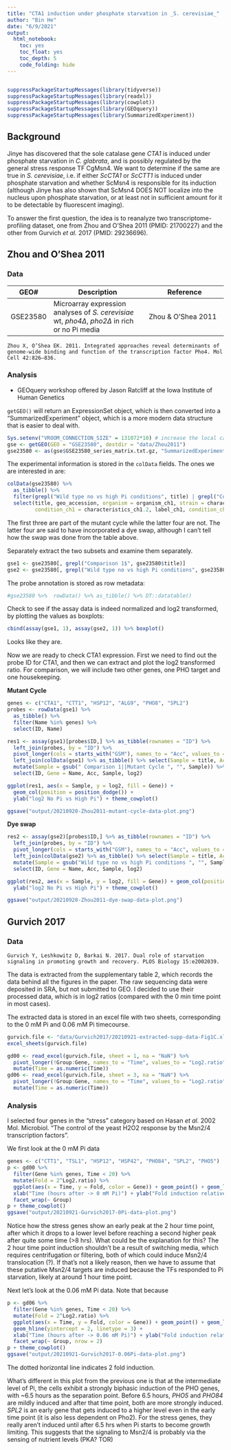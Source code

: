 ```yaml
---
title: "CTA1 induction under phosphate starvation in _S. cerevisiae_"
author: "Bin He"
date: "6/9/2021"
output: 
  html_notebook:
    toc: yes
    toc_float: yes
    toc_depth: 5
    code_folding: hide
---
```


```r
```

```r
suppressPackageStartupMessages(library(tidyverse))
suppressPackageStartupMessages(library(readxl))
suppressPackageStartupMessages(library(cowplot))
suppressPackageStartupMessages(library(GEOquery))
suppressPackageStartupMessages(library(SummarizedExperiment))
```

## Background

Jinye has discovered that the sole catalase gene _CTA1_ is induced under phosphate starvation in _C. glabrata_, and is possibly regulated by the general stress response TF CgMsn4. We want to determine if the same are true in _S. cerevisiae_, i.e. if either _ScCTA1_ or _ScCTT1_ is induced under phosphate starvation and whether ScMsn4 is responsible for its induction (although Jinye has also shown that ScMsn4 DOES NOT localize into the nucleus upon phosphate starvation, or at least not in sufficient amount for it to be detectable by fluorescent imaging).

To answer the first question, the idea is to reanalyze two transcriptome-profiling dataset, one from Zhou and O'Shea 2011 (PMID: 21700227) and the other from Gurvich _et al._ 2017 (PMID: 29236696).

## Zhou and O'Shea 2011

### Data

| GEO# | Description | Reference |
| ---- | ----------- | --------- |
| GSE23580 | Microarray expression analyses of _S. cerevisiae_ wt, _pho4∆_, _pho2∆_ in rich or no Pi media | Zhou & O'Shea 2011 |

    Zhou X, O’Shea EK. 2011. Integrated approaches reveal determinants of genome-wide binding and function of the transcription factor Pho4. Mol Cell 42:826–836.
 
### Analysis

- GEOquery workshop offered by Jason Ratcliff at the Iowa Institute of Human Genetics

`getGEO()` will return an ExpressionSet object, which is then converted into a "SummarizedExperiment" object, which is a more modern data structure that is easier to deal with.
```r
Sys.setenv("VROOM_CONNECTION_SIZE" = 131072*10) # increase the local cache size
gse <- getGEO(GEO = "GSE23580", destdir = "data/Zhou2011")
gse23580 <- as(gse$GSE23580_series_matrix.txt.gz, "SummarizedExperiment")
```

The experimental information is stored in the `colData` fields. The ones we are interested in are:
```r
colData(gse23580) %>% 
  as_tibble() %>%
  filter(grepl("Wild type no vs high Pi conditions", title) | grepl("Comparison 1$", title)) %>% 
  select(title, geo_accession, organism = organism_ch1, strain = characteristics_ch1, 
         condition_ch1 = characteristics_ch1.2, label_ch1, condition_ch2 = characteristics_ch2.2, label_ch2)
```

The first three are part of the mutant cycle while the latter four are not. The latter four are said to have incorporated a dye swap, although I can't tell how the swap was done from the table above.

Separately extract the two subsets and examine them separately.
```r
gse1 <- gse23580[, grepl("Comparison 1$", gse23580$title)]
gse2 <- gse23580[, grepl("Wild type no vs high Pi conditions", gse23580$title)]
```

The probe annotation is stored as row metadata:
```r
#gse23580 %>%  rowData() %>% as_tibble() %>% DT::datatable()
```

Check to see if the assay data is indeed normalized and log2 transformed, by plotting the values as boxplots:
```r
cbind(assay(gse1, 1), assay(gse2, 1)) %>% boxplot()
```
Looks like they are.

Now we are ready to check CTA1 expression. First we need to find out the probe ID for CTA1, and then we can extract and plot the log2 transformed ratio. For comparison, we will include two other genes, one PHO target and one housekeeping.

**Mutant Cycle**
```r
genes <- c("CTA1", "CTT1", "HSP12", "ALG9", "PHO8", "SPL2")
probes <- rowData(gse1) %>% 
  as_tibble() %>% 
  filter(Name %in% genes) %>% 
  select(ID, Name)

res1 <- assay(gse1)[probes$ID,] %>% as_tibble(rownames = "ID") %>% 
  left_join(probes, by = "ID") %>% 
  pivot_longer(cols = starts_with("GSM"), names_to = "Acc", values_to = "log2") %>% 
  left_join(colData(gse1) %>% as_tibble() %>% select(Sample = title, Acc = geo_accession), by = "Acc") %>% 
  mutate(Sample = gsub(" Comparison 1||Mutant Cycle ", "", Sample)) %>% 
  select(ID, Gene = Name, Acc, Sample, log2)

ggplot(res1, aes(x = Sample, y = log2, fill = Gene)) + 
  geom_col(position = position_dodge()) +
  ylab("log2 No Pi vs High Pi") + theme_cowplot()

ggsave("output/20210920-Zhou2011-mutant-cycle-data-plot.png")
```

**Dye swap**
```r
res2 <- assay(gse2)[probes$ID,] %>% as_tibble(rownames = "ID") %>% 
  left_join(probes, by = "ID") %>% 
  pivot_longer(cols = starts_with("GSM"), names_to = "Acc", values_to = "log2") %>% 
  left_join(colData(gse2) %>% as_tibble() %>% select(Sample = title, Acc = geo_accession), by = "Acc") %>% 
  mutate(Sample = gsub("Wild type no vs high Pi conditions ", "", Sample)) %>% 
  select(ID, Gene = Name, Acc, Sample, log2)

ggplot(res2, aes(x = Sample, y = log2, fill = Gene)) + geom_col(position = position_dodge()) +
  ylab("log2 No Pi vs High Pi") + theme_cowplot()

ggsave("output/20210920-Zhou2011-dye-swap-data-plot.png")
```

## Gurvich 2017
### Data

    Gurvich Y, Leshkowitz D, Barkai N. 2017. Dual role of starvation signaling in promoting growth and recovery. PLOS Biology 15:e2002039.

The data is extracted from the supplementary table 2, which records the data behind all the figures in the paper. The raw sequencing data were deposited in SRA, but not submitted to GEO. I decided to use their processed data, which is in log2 ratios (compared with the 0 min time point in most cases).

The extracted data is stored in an excel file with two sheets, corresponding to the 0 mM Pi and 0.06 mM Pi timecourse.
```r
gurvich.file <- "data/Gurvich2017/20210921-extracted-supp-data-Fig1C.xlsx"
excel_sheets(gurvich.file)
```

```r
gd00 <- read_excel(gurvich.file, sheet = 1, na = "NaN") %>% 
  pivot_longer(!Group:Gene, names_to = "Time", values_to = "Log2.ratio") %>% 
  mutate(Time = as.numeric(Time))
gd06 <- read_excel(gurvich.file, sheet = 3, na = "NaN") %>% 
  pivot_longer(!Group:Gene, names_to = "Time", values_to = "Log2.ratio") %>% 
  mutate(Time = as.numeric(Time))
```

### Analysis
I selected four genes in the "stress" category based on Hasan _et al._ 2002 Mol. Microbiol. "The control of the yeast H2O2 response by the Msn2/4 transcription factors".

We first look at the 0 mM Pi data
```r
genes <- c("CTT1", "TSL1", "HSP12", "HSP42", "PHO84", "SPL2", "PHO5")
p <- gd00 %>% 
  filter(Gene %in% genes, Time < 20) %>% 
  mutate(Fold = 2^Log2.ratio) %>% 
  ggplot(aes(x = Time, y = Fold, color = Gene)) + geom_point() + geom_line(size = 0.5) +
  xlab("Time (hours after -> 0 mM Pi)") + ylab("Fold induction relative to 0 min") +
  facet_wrap(~ Group)
p + theme_cowplot()
ggsave("output/20210921-Gurvich2017-0Pi-data-plot.png")
```
Notice how the stress genes show an early peak at the 2 hour time point, after which it drops to a lower level before reaching a second higher peak after quite some time (>8 hrs). What could be the explanation for this? The 2 hour time point induction shouldn't be a result of switching media, which requires centrifugation or filtering, both of which could induce Msn2/4 translocation (?). If that's not a likely reason, then we have to assume that these putative Msn2/4 targets are induced because the TFs responded to Pi starvation, likely at around 1 hour time point.

Next let's look at the 0.06 mM Pi data. Note that because
```r
p <- gd06 %>% 
  filter(Gene %in% genes, Time < 20) %>% 
  mutate(Fold = 2^Log2.ratio) %>% 
  ggplot(aes(x = Time, y = Fold, color = Gene)) + geom_point() + geom_line(size = 0.5, linetype = 2) +
  geom_hline(yintercept = 2, linetype = 3) +
  xlab("Time (hours after -> 0.06 mM Pi)") + ylab("Fold induction relative to 0 min") +
  facet_wrap(~ Group, nrow = 2)
p + theme_cowplot()
ggsave("output/20210921-Gurvich2017-0.06Pi-data-plot.png")
```
The dotted horizontal line indicates 2 fold induction.

What's different in this plot from the previous one is that at the intermediate level of Pi, the cells exhibit a strongly biphasic induction of the PHO genes, with ~6.5 hours as the separation point. Before 6.5 hours, _PHO5_ and _PHO84_ are mildly induced and after that time point, both are more strongly induced. _SPL2_ is an early gene that gets induced to a higher level even in the early time point (it is also less dependent on Pho2). For the stress genes, they really aren't induced until after 6.5 hrs when Pi starts to become growth limiting. This suggests that the signaling to Msn2/4 is probably via the sensing of nutrient levels (PKA? TOR)